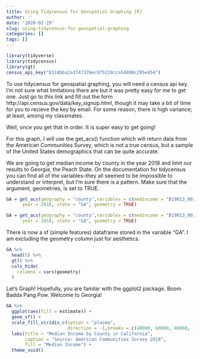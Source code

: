 ```yaml
---
title: Using Tidycensus for Geospatial Graphing [R]
author: ''
date: '2020-02-29'
slug: using-tidycensus-for-geospatial-graphing
categories: []
tags: []
---
```


```r
library(tidyverse)
library(tidycensus)
library(gt)
census_api_key("8318bba2a3747376ec975229cca54890c295e454")

```

To use tidycensus for geospatial graphing, you will need a census api key. I'm not sure what limitations there are but it was pretty easy for me to get one. Just go to this link and fill out the form  http://api.census.gov/data/key_signup.html, though it may take a bit of time for you to recieve the key by email. For some reason, there is high variance; at least, among my classmates. 

Well, once you get that in order. It is super easy to get going!

For this graph, I will use the get_acs() function which will return data from the American Communities Survey, which is not a true census, but a sample of the United States demographics that can be quite accurate. 

We are going to get median income by county in the year 2018 and limit our results to Georgia, the Peach State. On the documentation for tidycensus you can find all of the variables--they all seemed to be impossible to understand or interpret, but I'm sure there is a pattern. Make sure that the argument, geometries,  is set to TRUE. 

```r
GA = get_acs(geography = "county",variables = c(medincome = "B19013_001"),
      year = 2018, state = "GA", geometry = TRUE)

```


```r
GA = get_acs(geography = "county",variables = c(medincome = "B19013_001"),
      year = 2018, state = "GA", geometry = TRUE)

```


There is now a sf (simple features) dataframe stored in the variable "GA". I am excluding the geometry column just for aesthetics. 

```r
GA %>%
  head(5) %>% 
  gt() %>% 
  cols_hide(
    columns = vars(geometry)
  )
```



Let's Graph! Hopefully, you are familar with the ggplot2 package. 
Boom Badda Pang Pow. Welcome to Georgia!

```r
GA %>%
  ggplot(aes(fill = estimate)) +
  geom_sf() + 
  scale_fill_viridis_c(option = "plasma",
                       direction = -1,breaks = c(40000, 60000, 80000, 100000), labels=c("40,000", "60,000", "80,000", "100,000")) +
  labs(title = "Median Income by County in California",
       caption = "Source: American Communities Survey 2018",
       fill = "Median Income") +
  theme_void()
```

